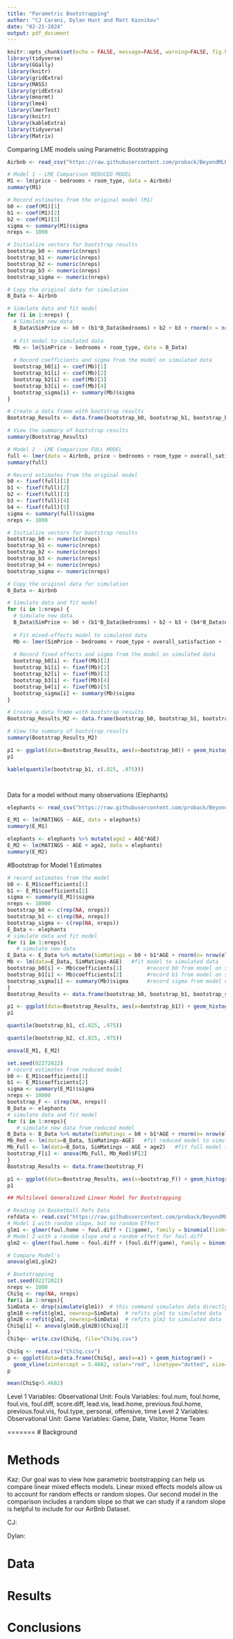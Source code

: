 ```yaml
---
title: "Parametric Bootstrapping"
author: "CJ Carani, Dylan Hunt and Matt Kaznikov"
date: "02-21-2024"
output: pdf_document
---
```


```r
knitr::opts_chunk$set(echo = FALSE, message=FALSE, warning=FALSE, fig.height = 3, fig.width = 6)
library(tidyverse)
library(GGally)
library(knitr)
library(gridExtra)
library(MASS)
library(gridExtra)  
library(mnormt) 
library(lme4) 
library(lmerTest)
library(knitr) 
library(kableExtra)
library(tidyverse)
library(Matrix)
```

Comparing LME models using Parametric Bootstrapping
```r
Airbnb <- read_csv("https://raw.githubusercontent.com/proback/BeyondMLR/master/data/airbnb.csv")
```

```r
# Model 1 - LME Comparison REDUCED MODEL
M1 <- lm(price ~ bedrooms + room_type, data = Airbnb)
summary(M1)
```

```r
# Record estimates from the original model (M1)
b0 <- coef(M1)[1]
b1 <- coef(M1)[2]
b2 <- coef(M1)[3]
sigma <- summary(M1)$sigma
nreps <- 1000

# Initialize vectors for bootstrap results
bootstrap_b0 <- numeric(nreps)
bootstrap_b1 <- numeric(nreps)
bootstrap_b2 <- numeric(nreps)
bootstrap_b3 <- numeric(nreps)
bootstrap_sigma <- numeric(nreps)

# Copy the original data for simulation
B_Data <- Airbnb

# Simulate data and fit model
for (i in 1:nreps) {
  # Simulate new data
  B_Data$SimPrice <- b0 + (b1*B_Data$bedrooms) + b2 + b3 + rnorm(n = nrow(Airbnb), mean = 0, sd = sigma)
  
  # Fit model to simulated data
  Mb <- lm(SimPrice ~ bedrooms + room_type, data = B_Data)
  
  # Record coefficients and sigma from the model on simulated data
  bootstrap_b0[i] <- coef(Mb)[1]
  bootstrap_b1[i] <- coef(Mb)[2]
  bootstrap_b2[i] <- coef(Mb)[3]
  bootstrap_b3[i] <- coef(Mb)[4]
  bootstrap_sigma[i] <- summary(Mb)$sigma
}

# Create a data frame with bootstrap results
Bootstrap_Results <- data.frame(bootstrap_b0, bootstrap_b1, bootstrap_b2, bootstrap_b3, bootstrap_sigma)

# View the summary of bootstrap results
summary(Bootstrap_Results)
```

```r
# Model 2 - LME Comparison FULL MODEL
full <- lmer(data = Airbnb, price ~ bedrooms + room_type + overall_satisfaction + (1|neighborhood))
summary(full)
```

```r
# Record estimates from the original model
b0 <- fixef(full)[1]
b1 <- fixef(full)[2]
b2 <- fixef(full)[3]
b3 <- fixef(full)[4]
b4 <- fixef(full)[5]
sigma <- summary(full)$sigma
nreps <- 1000

# Initialize vectors for bootstrap results
bootstrap_b0 <- numeric(nreps)
bootstrap_b1 <- numeric(nreps)
bootstrap_b2 <- numeric(nreps)
bootstrap_b3 <- numeric(nreps)
bootstrap_b4 <- numeric(nreps)
bootstrap_sigma <- numeric(nreps)

# Copy the original data for simulation
B_Data <- Airbnb

# Simulate data and fit model
for (i in 1:nreps) {
  # Simulate new data
  B_Data$SimPrice <- b0 + (b1*B_Data$bedrooms) + b2 + b3 + (b4*B_Data$overall_satisfaction) + rnorm(n = nrow(Airbnb), mean = 0, sd = sigma)
  
  # Fit mixed-effects model to simulated data
  Mb <- lmer(SimPrice ~ bedrooms + room_type + overall_satisfaction + (1|neighborhood), data = B_Data)
  
  # Record fixed effects and sigma from the model on simulated data
  bootstrap_b0[i] <- fixef(Mb)[1]
  bootstrap_b1[i] <- fixef(Mb)[2]
  bootstrap_b2[i] <- fixef(Mb)[3]
  bootstrap_b3[i] <- fixef(Mb)[4]
  bootstrap_b4[i] <- fixef(Mb)[5]  
  bootstrap_sigma[i] <- summary(Mb)$sigma
}

# Create a data frame with bootstrap results
Bootstrap_Results_M2 <- data.frame(bootstrap_b0, bootstrap_b1, bootstrap_b2, bootstrap_b3, bootstrap_b3, bootstrap_sigma)

# View the summary of bootstrap results
summary(Bootstrap_Results_M2)
```

```r
p1 <- ggplot(data=Bootstrap_Results, aes(x=bootstrap_b0)) + geom_histogram() + geom_vline(xintercept=quantile(bootstrap_b0, c(.025, .975)), color="red") + xlab("b0 Estimates") + ggtitle("Distribution of Bootstrapped b0")
p1
```

```r
kable(quantile(bootstrap_b1, c(.025, .975)))
```

```r


```

```r


```

Data for a model without many observations (Elephants)

```r
elephants <- read_csv("https://raw.githubusercontent.com/proback/BeyondMLR/master/data/elephant.csv")
```

```r
E_M1 <- lm(MATINGS ~ AGE, data = elephants)
summary(E_M1)

elephants <- elephants %>% mutate(age2 = AGE*AGE)
E_M2 <- lm(MATINGS ~ AGE + age2, data = elephants)
summary(E_M2)
```
#Bootstrap for Model 1 Estimates
```r
# record estimates from the model
b0 <- E_M1$coefficients[1]
b1 <- E_M1$coefficients[2]
sigma <- summary(E_M1)$sigma
nreps <- 10000
bootstrap_b0 <- c(rep(NA, nreps))
bootstrap_b1 <- c(rep(NA, nreps))
bootstrap_sigma <- c(rep(NA, nreps))
E_Data <- elephants
# simulate data and fit model
for (i in 1:nreps){
   # simulate new data
E_Data <- E_Data %>% mutate(SimMatings = b0 + b1*AGE + rnorm(n= nrow(elephants), mean=0, sd=sigma))
Mb <- lm(data=E_Data, SimMatings~AGE)   #fit model to simulated data
bootstrap_b0[i] <- Mb$coefficients[1]        #record b0 from model on simulated data
bootstrap_b1[i] <- Mb$coefficients[2]        #record b1 from model on simulated data
bootstrap_sigma[i] <- summary(Mb)$sigma      #record sigma from model on simulated data
}
Bootstrap_Results <- data.frame(bootstrap_b0, bootstrap_b1, bootstrap_sigma)
```

```r
p1 <- ggplot(data=Bootstrap_Results, aes(x=bootstrap_b1)) + geom_histogram() + geom_vline(xintercept=quantile(bootstrap_b1, c(.025, .975)), color="red")
p1
```

```r
quantile(bootstrap_b1, c(.025, .975))
```

```r
quantile(bootstrap_b2, c(.025, .975))
```

```r
anova(E_M1, E_M2)
```


```r
set.seed(02272022)
# record estimates from reduced model
b0 <- E_M1$coefficients[1]
b1 <- E_M1$coefficients[2]
sigma <- summary(E_M1)$sigma
nreps <- 10000
bootstrap_F <- c(rep(NA, nreps))
B_Data <- elephants
# simulate data and fit model
for (i in 1:nreps){
   # simulate new data from reduced model
B_Data <- B_Data %>% mutate(SimMatings = b0 + b1*AGE + rnorm(n= nrow(elephants), mean=0, sd=sigma))
Mb_Red <- lm(data=B_Data, SimMatings~AGE)   #fit reduced model to simulated data
Mb_Full <- lm(data=B_Data, SimMatings ~ AGE + age2)   #fit full model to simulated data
bootstrap_F[i] <- anova(Mb_Full, Mb_Red)$F[2]
}
Bootstrap_Results <- data.frame(bootstrap_F)
```

```r
p1 <- ggplot(data=Bootstrap_Results, aes(x=bootstrap_F)) + geom_histogram() + geom_vline(xintercept = 0.4187, color="red", linetype="dotted", size=2) 
p1
```



```r
## Multilevel Generalized Linear Model for Bootstrapping

# Reading in Basketball Refs Data
refdata <- read.csv("https://raw.githubusercontent.com/proback/BeyondMLR/master/data/basketball0910.csv")
# Model 1 with random slope, but no random Effect
glm1 <- glmer(foul.home ~ foul.diff + (1|game), family = binomial(link="logit"), data = refdata)
# Model 2 with a random slope and a random effect for foul.diff
glm2 <- glmer(foul.home ~ foul.diff + (foul.diff|game), family = binomial(link="logit"), data = refdata)

# Compare Model's
anova(glm1,glm2)
```

```r
# Bootstrapping
set.seed(02272022)
nreps <- 1000
ChiSq <- rep(NA, nreps)
for(i in 1:nreps){
SimData <- drop(simulate(glm1))  # this command simulates data directly from a model
glm1B <-refit(glm1, newresp=SimData)  # refits glm1 to simulated data
glm2B <-refit(glm2, newresp=SimData)  # refits glm2 to simulated data
ChiSq[i] <- anova(glm1B,glm2B)$Chisq[2]
}
ChiSq<- write.csv(ChiSq, file="ChiSq.csv")
```

```r
ChiSq <- read.csv("ChiSq.csv")
p <- ggplot(data=data.frame(ChiSq), aes(x=x)) + geom_histogram() + 
  geom_vline(xintercept = 5.4682, color="red", linetype="dotted", size=2) 
p
```

```r
mean(ChiSq>5.4682)
```

Level 1 Variables:
  Observational Unit: Fouls
  Variables:
    foul.num, foul.home, foul.vis, foul.diff, score.diff, lead.vis, lead.home, previous.foul.home,          previous.foul.vis, foul.type, personal, offensive, time
Level 2 Variables:
  Observational Unit: Game
  Variables:
    Game, Date, Visitor, Home Team
    

=======
# Background

# Methods
Kaz:
  Our goal was to view how parametric bootstrapping can help us compare linear mixed effects models. Linear mixed effects models allow us to account for random effects or random slopes. Our second model in the comparison includes a random slope so that we can study if a random slope is helpful to include for our AirBnb Dataset.

CJ:

Dylan:

# Data

# Results

# Conclusions
